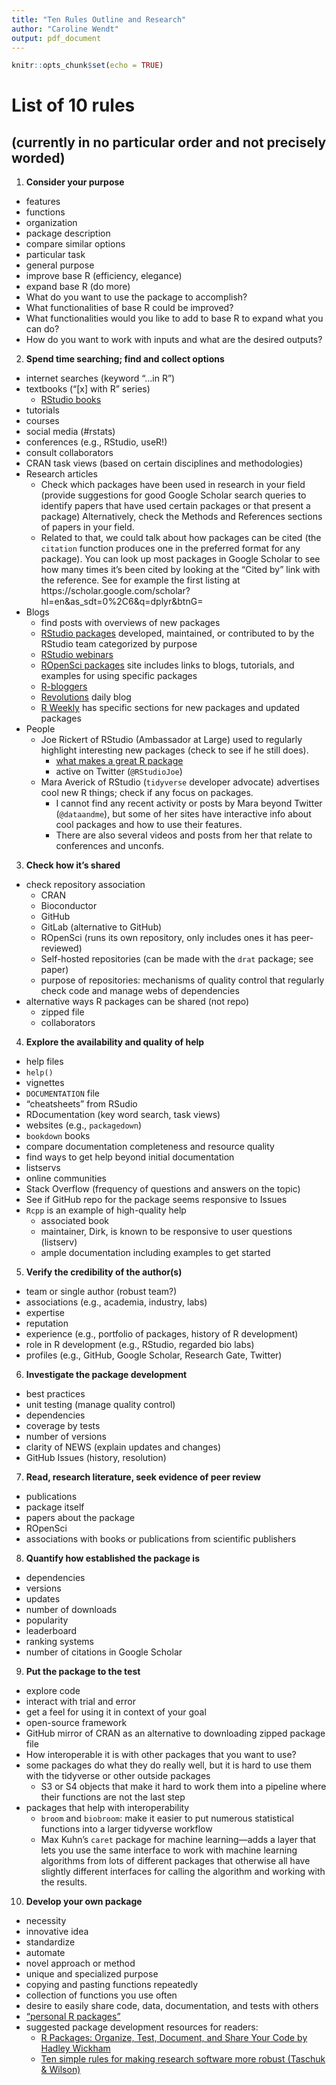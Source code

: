 ```yaml
---
title: "Ten Rules Outline and Research"
author: "Caroline Wendt"
output: pdf_document
---
```


```r
knitr::opts_chunk$set(echo = TRUE)
```

# List of 10 rules
## (currently in no particular order and not precisely worded)

1.	**Consider your purpose**
- features
- functions
- organization
- package description
- compare similar options
- particular task
- general purpose
- improve base R (efficiency, elegance)
- expand base R (do more)
- What do you want to use the package to accomplish?
- What functionalities of base R could be improved? 
- What functionalities would you like to add to base R to expand what you can do?
- How do you want to work with inputs and what are the desired outputs?

2.	**Spend time searching; find and collect options**
- internet searches (keyword “…in R”)
- textbooks (“[x] with R” series)
  - [RStudio books](https://rstudio.com/resources/books/)
- tutorials
- courses
- social media (#rstats)
- conferences (e.g., RStudio, useR!)
- consult collaborators 
- CRAN task views (based on certain disciplines and methodologies)
- Research articles
  - Check which packages have been used in research in your field (provide suggestions for good Google Scholar search queries to identify papers that have used certain packages or that present a package) Alternatively, check the Methods and References sections of papers in your field.
  - Related to that, we could talk about how packages can be cited (the `citation` function produces one in the preferred format for any package). You can look up most packages in Google Scholar to see how many times it's been cited by looking at the "Cited by" link with the reference. See for example the first listing at https://scholar.google.com/scholar?hl=en&as_sdt=0%2C6&q=dplyr&btnG=

- Blogs
  - find posts with overviews of new packages
  - [RStudio packages](https://rstudio.com/products/rpackages/) developed, maintained, or contributed to by the RStudio team categorized by purpose 
  - [RStudio webinars](https://rstudio.com/resources/webinars/)
  - [ROpenSci packages](https://ropensci.org/packages/) site includes links to blogs, tutorials, and examples for using specific packages 
  - [R-bloggers](https://www.r-bloggers.com/)
  - [Revolutions](https://blog.revolutionanalytics.com/) daily blog
  - [R Weekly](https://rweekly.org/) has specific sections for new packages and updated packages
  
- People
  - Joe Rickert of RStudio (Ambassador at Large) used to regularly highlight interesting new packages (check to see if he still does). 
    - [what makes a great R package](https://rstudio.com/resources/rstudioconf-2018/what-makes-a-great-r-package-joseph-rickert/)
    - active on Twitter (`@RStudioJoe`)
  - Mara Averick of RStudio (`tidyverse` developer advocate) advertises cool new R things; check if any focus on packages. 
    - I cannot find any recent activity or posts by Mara beyond Twitter (`@dataandme`), but some of her sites have interactive info about cool packages and how to use their features. 
    - There are also several videos and posts from her that relate to conferences and unconfs. 

3.	**Check how it's shared**
- check repository association
  - CRAN
  - Bioconductor
  - GitHub
  - GitLab (alternative to GitHub)
  - ROpenSci (runs its own repository, only includes ones it has peer-reviewed)
  - Self-hosted repositories (can be made with the `drat` package; see paper)
  - purpose of repositories: mechanisms of quality control that regularly check code and manage webs of dependencies
- alternative ways R packages can be shared (not repo)
  - zipped file
  - collaborators 

4. **Explore the availability and quality of help**
- help files 
- `help()`
- vignettes
- `DOCUMENTATION` file
- “cheatsheets” from RSudio
- RDocumentation (key word search, task views)
- websites (e.g., `packagedown`)
- `bookdown` books
- compare documentation completeness and resource quality 
- find ways to get help beyond initial documentation
- listservs
- online communities
- Stack Overflow (frequency of questions and answers on the topic)
- See if GitHub repo for the package seems responsive to Issues
- `Rcpp` is an example of high-quality help
  - associated book
  - maintainer, Dirk, is known to be responsive to user questions (listserv)
  - ample documentation including examples to get started

5.	**Verify the credibility of the author(s)**
- team or single author (robust team?)
- associations (e.g., academia, industry, labs)
- expertise
- reputation
- experience (e.g., portfolio of packages, history of R development)
- role in R development (e.g., RStudio, regarded bio labs)
- profiles (e.g., GitHub, Google Scholar, Research Gate, Twitter)

6.	**Investigate the package development**
- best practices
- unit testing (manage quality control)
- dependencies
- coverage by tests
- number of versions
- clarity of NEWS (explain updates and changes)
- GitHub Issues (history, resolution)

7.	**Read, research literature, seek evidence of peer review**
- publications
- package itself
- papers about the package
- ROpenSci
- associations with books or publications from scientific publishers

8.	**Quantify how established the package is**
- dependencies
- versions
- updates
- number of downloads
- popularity
- leaderboard
- ranking systems
- number of citations in Google Scholar

9.	**Put the package to the test**
- explore code
- interact with trial and error
- get a feel for using it in context of your goal
- open-source framework
- GitHub mirror of CRAN as an alternative to downloading zipped package file
- How interoperable it is with other packages that you want to use?
- some packages do what they do really well, but it is hard to use them with the tidyverse or other outside packages
  - S3 or S4 objects that make it hard to work them into a pipeline where their functions are not the last step
- packages that help with interoperability 
  - `broom` and `biobroom`: make it easier to put numerous statistical functions into a larger tidyverse workflow
  - Max Kuhn's `caret` package for machine learning---adds a layer that lets you use the same interface to work with machine learning algorithms from lots of different packages that otherwise all have slightly different interfaces for calling the algorithm and working with the results.
  
10.	**Develop your own package**
- necessity
- innovative idea
- standardize
- automate
- novel approach or method
- unique and specialized purpose
- copying and pasting functions repeatedly 
- collection of functions you use often
- desire to easily share code, data, documentation, and tests with others
- ["personal R packages"](https://hilaryparker.com/2013/04/03/personal-r-packages/)
- suggested package development resources for readers:
  - [R Packages: Organize, Test, Document, and Share Your Code by Hadley Wickham](http://r-pkgs.had.co.nz/)
  - [Ten simple rules for making research software more robust (Taschuk & Wilson)](https://www.ncbi.nlm.nih.gov/pmc/articles/PMC5390961/pdf/pcbi.1005412.pdf)

